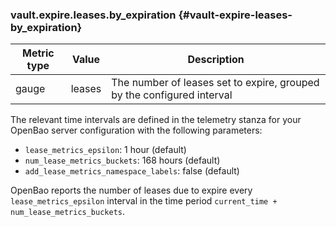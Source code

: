 ### vault.expire.leases.by_expiration {#vault-expire-leases-by_expiration}

Metric type | Value  | Description
----------- | ------ | -----------
gauge       | leases | The number of leases set to expire, grouped by the configured interval

The relevant time intervals are defined in the telemetry stanza for your
OpenBao server configuration with the following parameters:

- `lease_metrics_epsilon`: 1 hour (default)
- `num_lease_metrics_buckets`:  168 hours (default)
- `add_lease_metrics_namespace_labels`: false (default)

OpenBao reports the number of leases due to expire every `lease_metrics_epsilon`
interval in the time period `current_time + num_lease_metrics_buckets`.
